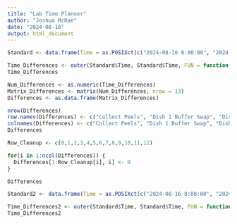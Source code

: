 ```yaml
---
title: "Lab Time Planner"
author: "Joshua McRae"
date: "2024-08-16"
output: html_document
---
```


```r
Standard <- data.frame(Time = as.POSIXct(c("2024-08-16 8:00:00", "2024-08-16 10:10:00", "2024-08-16 10:35:00", "2024-08-16 10:40:00", "2024-08-16 10:55:00", "2024-08-16 11:20:00", "2024-08-16 11:35:00", "2024-08-16 15:10:00", "2024-08-16 15:35:00", "2024-08-16 15:40:00", "2024-08-16 15:55:00", "2024-08-16 16:20:00", "2024-08-16 16:35:00")))
```


```r
Time_Differences <- outer(Standard$Time, Standard$Time, FUN = function(x, y) abs(difftime(x, y, units = "mins")))
Time_Differences
```

```r
Num_Differences <- as.numeric(Time_Differences)
Matrix_Differences <- matrix(Num_Differences, nrow = 13)
Differences <- as.data.frame(Matrix_Differences)

nrow(Differences)
row.names(Differences) <- c("Collect Peels", "Dish 1 Buffer Swap", "Dish 2 Buffer Swap", "Dish 1 Extract", "Dish 1 Measure", "Dish 2 Extract", "Dish 2 Measure", "Dish 3 Buffer Swap", "Dish 4 Buffer Swap", "Dish 3 Extract", "Dish 3 Measure", "Dish 4 Extract", "Dish 4 Measure")
colnames(Differences) <- c("Collect Peels", "Dish 1 Buffer Swap", "Dish 2 Buffer Swap", "Dish 1 Extract", "Dish 1 Measure", "Dish 2 Extract", "Dish 2 Measure", "Dish 3 Buffer Swap", "Dish 4 Buffer Swap", "Dish 3 Extract", "Dish 3 Measure", "Dish 4 Extract", "Dish 4 Measure")
Differences
```

```r
Row_Cleanup <- c(0,1,2,3,4,5,6,7,8,9,10,11,12)
```

```r
for(i in 1:ncol(Differences)) {
  Differences[1:Row_Cleanup[i], i] <- 0
}
```

```r
Differences
```

```r
Standard2 <- data.frame(Time = as.POSIXct(c("2024-08-16 8:00:00", "2024-08-16 10:20:00", "2024-08-16 10:45:00", "2024-08-16 11:00:00", "2024-08-16 11:10:00", "2024-08-16 11:25:00", "2024-08-16 11:35:00", "2024-08-16 14:50:00", "2024-08-16 15:15:00", "2024-08-16 15:30:00", "2024-08-16 15:40:00", "2024-08-16 15:55:00", "2024-08-16 16:05:00")))
```


```r
Time_Differences2 <- outer(Standard$Time, Standard$Time, FUN = function(x, y) abs(difftime(x, y, units = "mins")))
Time_Differences2
```


